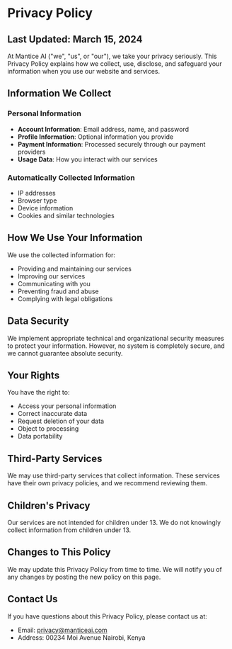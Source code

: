 # Privacy Policy

## Last Updated: March 15, 2024

At Mantice AI ("we", "us", or "our"), we take your privacy seriously. This Privacy Policy explains how we collect, use, disclose, and safeguard your information when you use our website and services.

## Information We Collect

### Personal Information

- **Account Information**: Email address, name, and password
- **Profile Information**: Optional information you provide
- **Payment Information**: Processed securely through our payment providers
- **Usage Data**: How you interact with our services

### Automatically Collected Information

- IP addresses
- Browser type
- Device information
- Cookies and similar technologies

## How We Use Your Information

We use the collected information for:

- Providing and maintaining our services
- Improving our services
- Communicating with you
- Preventing fraud and abuse
- Complying with legal obligations

## Data Security

We implement appropriate technical and organizational security measures to protect your information. However, no system is completely secure, and we cannot guarantee absolute security.

## Your Rights

You have the right to:

- Access your personal information
- Correct inaccurate data
- Request deletion of your data
- Object to processing
- Data portability

## Third-Party Services

We may use third-party services that collect information. These services have their own privacy policies, and we recommend reviewing them.

## Children's Privacy

Our services are not intended for children under 13. We do not knowingly collect information from children under 13.

## Changes to This Policy

We may update this Privacy Policy from time to time. We will notify you of any changes by posting the new policy on this page.

## Contact Us

If you have questions about this Privacy Policy, please contact us at:

- Email: privacy@manticeai.com
- Address: 00234 Moi Avenue Nairobi, Kenya

